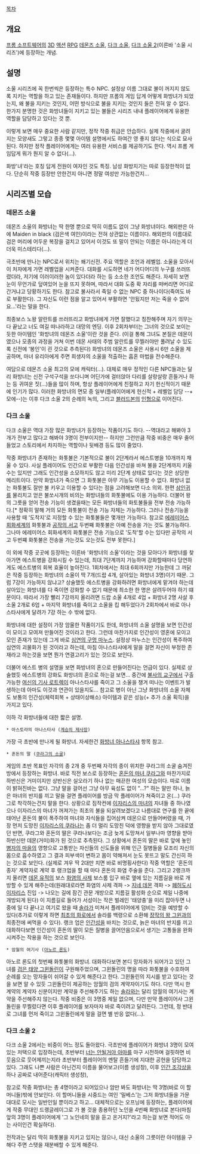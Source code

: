 [[목차]]

== 개요 ==
[[프롬 소프트웨어]]의 [[3D]] [[액션]] [[RPG]] [[데몬즈 소울]], [[다크 소울]], [[다크 소울 2]](이른바 '소울 시리즈')에 등장하는 개념.

== 설명 ==
소울 시리즈에 꼭 한번씩은 등장하는 특수 NPC. 설정상 이름 그대로 불이 꺼지지 않도록 지키는 역할을 하고 있는 존재들이다. 하지만 프롬의 게임 답게 어떻게 화방녀가 되었는지, 왜 불을 지키는 것인지, 어떤 방식으로 불을 지키는 것인지 들은 전혀 알 수 없다. 한가지 분명한 것은 화방녀들이 지키고 있는 불들은 시리즈 내내 플레이어에게 유용한 역할을 담당하고 있다는 것 뿐.

이렇게 보면 매우 중요한 사람 같지만, 정작 작중 취급은 안습하다. 실제 작중에서 굴려지는 모양새도 그렇고 종종 몇몇 아이템 설명에서도 하여간 영 좋지 않다는 식으로 묘사된다. 하지만 정작 플레이어에게는 여러 유용한 서비스를 제공하기도 한다. 역시 프롬 게임답게 뭐가 뭔지 알 수 없다(...).

화방'녀'라는 호칭 답게 전원이 여자인 것도 특징. 남성 화방지기는 따로 등장한적이 없다. 단순히 작중 등장만 안한건지 아니면 정말 여성만 가능한건지...

== 시리즈별 모습 ==
=== 데몬즈 소울 ===
데몬즈 소울의 화방녀는 딱 한명 뿐으로 딱히 이름도 없이 그냥 화방녀이다. 해외판은 아에 Maiden in black (검은색 여인)이라는 전혀 상관없는 이름이다. 해외판의 이름대로 검은 머리에 어두운 복장을 걸치고 있어서 이것도 또 말이 안되는 이름은 아니라는게 더더욱 미스테리다(...).

극초반에 만나는 NPC로서 위치는 쐐기신전. 주요 역할은 조언과 레벨업. 소울을 모아서 이 처자에게 가면 레벨업을 시켜준다. 대화를 시도하면 네가 어디어디의 누구를 쓰러뜨렸더라, 저기에 이러이러한 놈이 있다더라 하는 등 소소한 조언도 해준다. 자세히 보면 눈이 무언가로 덮여있어 눈을 뜨지 못하며, 따라서 대화 도중 확 자리를 떠버리면 어디로 간거냐고 당황하기도 한다. 참고로 불사라서 죽일 수 없는 NPC 중 하나이다(죽여도 바로 부활한다). 그 자신도 이런 점을 알고 있어서 부활하면 '안됬지만 저는 죽을 수 없어요...'라는 말을 한다.

최종보스 노왕 알란트를 쓰러뜨리고 화방녀에게 가면 잘했다고 칭찬해주며 자기 의무는 다 끝났고 너도 여길 떠나라하고 대망의 엔딩. 이후 2회차부터는 그녀의 것으로 보이는듯한 아이템인 '화방녀의 데몬즈 소울'이란 것을 준다. (이걸 통해 그녀도 본질은 데몬이였으나 모종의 과정을 거쳐 이번 데몬 사태의 주범 알란트를 무찔러야만 풀려날 수 있도록 신전에 '봉인'이 괸 것으로 추측된다) 화방녀의 데몬즈 소울은 사용시 6만 소울을 제공하며, 마녀 유리아에게 주면 희생자의 소울을 적출하는 흡혼 마법을 전수해준다.

여담으로 데몬즈 소울 최고의 모에 캐릭터(...). 대체로 매우 정적인 다른 NPC들과는 달리 화방녀는 신전 구석구석을 쏘다니며 어딘가에 걸터앉아 다리를 살랑살랑 흔들거나 하는 등 귀여운 짓(...)들을 많이 하며, 항상 플레이어에게 친절하고 자기 헌신적이기 때문에 인기가 많다. 이러한 화방녀의 면모 중 일부(플레이어에게 헌신적 + 레벨업 담당 --+ 모에--)는 이후 다크 소울 2의 순례의 녹의, 그리고 [[블러드본]]의 [[인형(블러드본)|인형]]으로 이어진다.

=== 다크 소울 ===
다크 소울은 역대 가장 많은 화방녀가 등장하는 작품이기도 하다. --역대라고 해봐야 3개가 전부고 많다고 해봐야 3명이 전부이지만-- 하지만 그런만큼 작중 비중은 매우 줄어들었고 스토리에서 차지하는 역할이나 뒷배경 등도 많이 줄었다. 

작중 화방녀가 존재하는 화톳불은 기본적으로 불이 2단계라서 에스트병을 10개까지 채울 수 있다. 사실 플레이어도 인간으로 부활한 다음 인간성을 바쳐 불을 2단계까지 키울수는 있지만 그래도 인간성을 소모하지도 않고 미리 2단계 상태로 있다는 것은 상당한 메리트이다. 만약 화방녀가 죽으면 그 화톳불은 아무 기능도 이용할 수 없다. 화방녀 없는 화톳불도 잘만 불 키우고 이용할 수 있다는 점을 고려해보면 다소 의외. 한편 [[삼인귀]]를 물리치고 얻은 불쏘시개의 비의는 화방녀들의 화톳불에도 이용 가능하다. 더불어 왕의 그릇을 얻어 전송 기능이 생겼을때는 모든 화방녀들의 화토불들을 전부 전송 가능하다.[* 정확히 말해 거의 모든 화톳불이 전송 기능 자체는 가능하다. 그러나 전송기능을 사용할 때 '도착지'로 지정할 수 있는 화톳불들은 몇개만 가능하다. 참고로 [[에레미어스 회화세계]]의 화톳불과 [[공작의 서고]] 두번째 화톳불은 아예 전송을 가는 것도 불가능하다. 그나마 에레미어스 회화세계의 화톳불은 전송 기능으로 '도착'할 수는 있다만 공작의 서고 두번쨰 화톳불은 전송을 가는것도 오는것도 전부 못한다.]

이 외에 작중 곳곳에 등장하는 이른바 '화방녀의 소울'이라는 것을 모아다가 화방녀를 찾아가면 에스트병을 강화시킬 수 있는데, 최대 7단계까지 가능하며 강화할때마다 당연하게도 에스트병의 회복 효율이 높아진다. 1회차에서는 최대 6회까지만 가능한데 그 까닭은 작중 등장하는 화방녀의 소울이 딱 7개(드랍 4개, 살아있는 화방녀 3명)이기 때문. 그럼 7강이 가능하지 않냐고? 상술했듯 에스트병을 강화하려면 화방녀에게 맡겨야 하는데 살아있는 화방녀를 다 죽이면 강화할 수 없기 때문에 최소한 한 명은 살려두어야 하기 떄문이다. 따라서 가장 빨리 7강까지 올리려면 드랍 소울 4개로 4업 + 화방녀 2명 사살 후 소울 2개로 6업 + 마지막 화방녀를 죽이고 소울을 킵 해두었다가 2회차에서 바로 아나스타샤에게 달려가 7강 하는 수 밖에 없다.

화방녀에 대한 설정이 가장 암울한 작품이기도 한데, 화방녀의 소울 설명을 보면 인간성이 모이고 모여져 만들어진 것이라고 한다. 그런데 마찬가지로 인간성이 영혼에 모이고 모인 존재가 있는데 그게 바로 [[심연의 구멍 마누스]]. 설정상 마누스는 인간성이 폭주하여 심연의 괴물화가 된 것이라고 하는데, 마침 아나스타샤에게 말을 걸면 자신이 부정한 존재라고 하는것을 보면 뭔가 연결고리가 있는 것으로 보인다.

더불어 에스트 병의 설명을 보면 화방녀의 혼으로 만들어진다는 언급이 있다. 실제로 상술했듯 에스트병의 강화도 화방녀의 혼으로 하는걸 보면... 중간에 [[불사의 교구]]에서 구출 가능한 [[여신의 기사 로트렉]]이 아나스타샤를 죽이고 그 소울을 챙겨 떠나는 이벤트가 발생하는데 아마도 이것과 연관이 있을지도... 참고로 병이 아닌 그냥 화방녀의 소울 자체도 보통의 인간성(체력회복 + 상태이상해소) 아이템과 같은 성능(+ 추가 소울 획득)을 가지고 있다.

이하 각 화방녀들에 대한 짧은 설명.

 * 아스토라의 아나스타샤 ([[계승의 제사장]])
가장 극 초반에 만나게 될 화방녀. 자세한건 [[화방녀 아나스타샤]] 항목 참고.

 * 혼돈의 딸 ([[쿠라그의 소굴]])
게임의 초반 목표인 자각의 종 2개 중 두번째 자각의 종이 위치한 쿠라그의 소굴 숨겨진 방에서 등장하는 화방녀. 바로 직전 보스로 등장하는 [[혼돈의 마녀 쿠라그]]와 마찬가지로 하반신은 거미이지만 상반신은 실오라기 하나 없는 매끈한 여성의 모습이다. 따로 이름이 밝혀진바는 없다. 그냥 말을 걸어선 그냥 아무 육성도 없이 "...?" 하는 말만 하나, 늙은 마녀의 반지를 끼고 말을 걸면 플레이어를 방금 막 플레이어가 쳐죽이고 온(...) 쿠라그로 착각하는건지 말을 한다. 상황으로 짐작컨에 [[혼돈의 못자리|이자리스의 마녀]]의 자녀들 중 하나였으나 이자리스의 마녀가 꺼져가는 최초의 불을 되살려보겠다고 나름대로 연구를 한 끝에 태어난 혼돈의 불이 폭주하여 마녀와 자식들을 집어삼켜 데몬으로 만들어버렸을 때, 가장 먼저 도망친 [[이자리스의 쿠라나]]는 좀 더 멀리 도망친 덕에 영향을 받지 않아 그대로였던 반면, 쿠라그와 혼돈의 딸은 쿠라나보다는 조금 늦게 도망쳐서 일부나마 영향을 받아 하반신만 데몬(거미)화가 된 것으로 추측된다.
그 상황에서 혼돈의 딸은 바로 앞에 놓인 [[병자의 마을]]의 영향으로 고통받는 자신들의 신도들을 위해 인근 질병들을 모조리 자신의 몸으로 흡수하였고 그 결과 피부색이 변하고 몸이 약해져서 눈도 못뜨고 말도 간신히 하는 것으로 보인다. (실제로 겨우 딱 2대만 치면 바로 비명횡사한다)
작중 역할은 '혼돈의 종자' 계약자로 계약 후 랭크업을 할 때 마다 혼돈의 화염 주술을 준다. 그리고 2랭크까지 올리면 [[데몬 유적]]의 보스 [[화염의 사제]] 보스룸 입구 바로 옆에 있는 지름길을 바로 개방할 수 있게 해주는데(원래대로라면 화염의 사제 격파 -> [[지네 데몬]] 격파 -> [[폐허도시 이자리스]] 진입 -> 나오는 길에 잠긴 관문 개방으로 지름길 활성화 순으로 제일 나중에 개방되게 된다) 이 지름길로 들어가 서성이는 작은 벌레인 '태양충'을 미리 잡아두면 나중에 일 다 끝나고 여기로 왔을 때 [[솔라]]가 미쳐서 플레이어에게 덤비는 것을 예방할 수 있다(추가로 이렇게 하면 [[최초의 화로]]에서 솔라를 백령으로 소환해 [[장작의 왕 그윈]]과의 최종전에 써먹을 수 있다).
랭크 업은 [[인간성]]을 바치는 것으로, 늙은 마녀의 반지를 끼고 대화하다보면 인간성이 혼돈의 딸이 모든 질병을 끌어안음으로서 생기는 고통들을 완화시켜주는 작용을 하는 것으로 보인다.

 * 암월의 여기사 ([[아노르 론도]])
아노르 론도의 첫번째 화톳불의 화방녀. 대화하다보면 본디 망자화가 되어가고 있던 그녀를 [[검은 태양 그윈돌린]]이 구원해주었으며, 그윈돌린의 명을 따라 화톳불을 수호하여 순례를 오는 망자들이 쉬어갈 수 있게 해준다고 한다. 그윈돌린의 지시를 받고 있다는 것을 보면 알 수 있듯 그윈돌린이 제공하는 암월의 검의 계약자이기도 하다. 다만 역시 한 계약의 계약자 신분이지만 계약을 주선해주기도 하는 [[솔라]]와는 달리 암월의 여기사는 계약을 주선해주지 않는다.
작중 비중은 이 3명중 제일 없으며, 다만 만약 플레이어사 그윈돌린을 무찔렀다면 이후 플레이어를 보자마자 바로 죽이려고 달려든다. 그런데, 정 반대로 그녀를 먼저 죽이고 그윈돌린에게 말을 걸면 별 반응 없다(...).

=== 다크 소울 2 ===
다크 소울 2에서는 비중이 어느 정도 돌아왔다. 극초반에 플레이어가 화방녀 3명이 모여있는 저택으로 입장하는데, 초반부터 [[우린 안될거야 아마|너는 안될거야 아마]]를 마구 시전하며 걸핏하면 비웃음으로 웃어제끼는지라 초반부터 플레이어의 멘탈 흔들기에 지대한 공헌을 담당하고 있다. 그래도 나쁜 사람은 아닌건지 이름을 물어보고(이름 생성창), 이후 [[인간성|인간 조각상]]을 하나 공짜로 내어준다(캐릭터 생성창),

참고로 작중 화방녀는 총 4명이라고 되어있으나 암만 봐도 화방녀는 딱 3명(바로 이 할머니들)밖에 안보인다. 이 할머니들을 시중드는 여인 '밀베스'는 그저 화방녀들을 가문 대대로 모시는 일반인일 뿐이라고 하고... 대체적으로는 오프닝에 등장하는, 플레이어에게 작중 무대인 드랭글레이그로 가 볼 것을 종용하던 노인을 4번째 화방녀로 본다(마침 앞의 3명이 플레이어에게 '그 노인네의 말을 듣고 온거지?'라고 하는걸 보면 적어도 아는 사이인건 확실하다).

전작과는 달리 딱히 화톳불을 지키고 있지는 않으나, 대신 소울의 그릇이란 아이템을 구해다 주면 스탯을 재분배할 수 있게 해준다.
